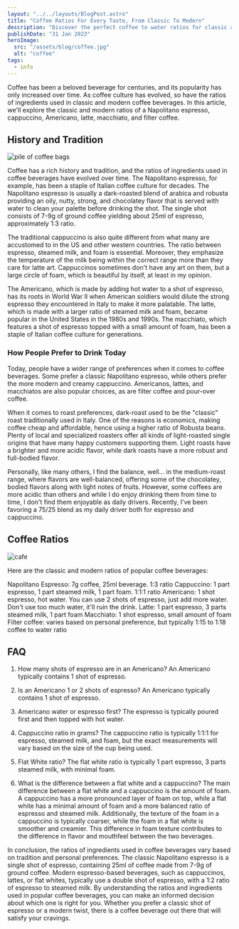 ```yaml
---
layout: "../../layouts/BlogPost.astro"
title: "Coffee Ratios For Every Taste, From Classic To Modern"
description: "Discover the perfect coffee to water ratios for classic and modern coffee beverages. Elevate your coffee game with our guide on coffee ratios."
publishDate: "31 Jan 2023"
heroImage:
  src: "/assets/blog/coffee.jpg"
  alt: "coffee"
tags:
  - info
---
```


Coffee has been a beloved beverage for centuries, and its popularity has only increased over time. 
As coffee culture has evolved, so have the ratios of ingredients used in classic and modern coffee beverages. 
In this article, we'll explore the classic and modern ratios of a Napolitano espresso, cappuccino, Americano, latte, macchiato, and filter coffee.

## History and Tradition

<img class="product-image" src="/assets/blog/bags.jpg" alt="pile of coffee bags" />

Coffee has a rich history and tradition, and the ratios of ingredients used in coffee beverages have evolved over time. The Napolitano espresso, for example, has been a staple of Italian coffee culture for decades. The Napolitano espresso is usually a dark-roasted blend of arabica and robusta providing an oily, nutty, strong, and chocolatey flavor that is served with water to clean your palette before drinking the shot. The single shot consists of 7-9g of ground coffee yielding about 25ml of espresso, approximately 1:3 ratio. 

The traditional cappuccino is also quite different from what many are accustomed to in the US and other western countries. The ratio between espresso, steamed milk, and foam is essential. Moreover, they emphasize the temperature of the milk being within the correct range more than they care for latte art. Cappuccinos sometimes don't have any art on them, but a large circle of foam, which is beautiful by itself, at least in my opinion.

The Americano, which is made by adding hot water to a shot of espresso, has its roots in World War II when American soldiers would dilute the strong espresso they encountered in Italy to make it more palatable. The latte, which is made with a larger ratio of steamed milk and foam, became popular in the United States in the 1980s and 1990s. The macchiato, which features a shot of espresso topped with a small amount of foam, has been a staple of Italian coffee culture for generations.

### How People Prefer to Drink Today
Today, people have a wider range of preferences when it comes to coffee beverages. Some prefer a classic Napolitano espresso, while others prefer the more modern and creamy cappuccino. Americanos, lattes, and macchiatos are also popular choices, as are filter coffee and pour-over coffee.

When it comes to roast preferences, dark-roast used to be the "classic" roast traditionally used in Italy. One of the reasons is economics, making coffee cheap and affordable, hence using a higher ratio of Robusta beans. Plenty of local and specialized roasters offer all kinds of light-roasted single origins that have many happy customers supporting them. Light roasts have a brighter and more acidic flavor, while dark roasts have a more robust and full-bodied flavor.

Personally, like many others, I find the balance, well... in the medium-roast range, where flavors are well-balanced, offering some of the chocolatey, bodied flavors along with light notes of fruits. 
However, some coffees are more acidic than others and while I do enjoy drinking them from time to time, I don't find them enjoyable as daily drivers. Recently, I've been favoring a 75/25 blend as my daily driver both for espresso and cappuccino.


## Coffee Ratios

<img class="product-image" src="/assets/blog/specialty.jpg" alt="cafe" />

Here are the classic and modern ratios of popular coffee beverages:

Napolitano Espresso: 7g coffee, 25ml beverage. 1:3 ratio
Cappuccino: 1 part espresso, 1 part steamed milk, 1 part foam. 1:1:1 ratio
Americano: 1 shot espresso, hot water. You can use 2 shots of espresso, just add more water. Don't use too much water, it'll ruin the drink.
Latte: 1 part espresso, 3 parts steamed milk, 1 part foam
Macchiato: 1 shot espresso, small amount of foam
Filter coffee: varies based on personal preference, but typically 1:15 to 1:18 coffee to water ratio


## FAQ

1. How many shots of espresso are in an Americano?
An Americano typically contains 1 shot of espresso.

2. Is an Americano 1 or 2 shots of espresso?
An Americano typically contains 1 shot of espresso.

3. Americano water or espresso first?
The espresso is typically poured first and then topped with hot water.

4. Cappuccino ratio in grams?
The cappuccino ratio is typically 1:1:1 for espresso, steamed milk, and foam, but the exact measurements will vary based on the size of the cup being used.

5. Flat White ratio?
The flat white ratio is typically 1 part espresso, 3 parts steamed milk, with minimal foam.

6. What is the difference between a flat white and a cappuccino?
The main difference between a flat white and a cappuccino is the amount of foam. A cappuccino has a more pronounced layer of foam on top, while a flat white has a minimal amount of foam and a more balanced ratio of espresso and steamed milk. Additionally, the texture of the foam in a cappuccino is typically coarser, while the foam in a flat white is smoother and creamier. This difference in foam texture contributes to the difference in flavor and mouthfeel between the two beverages.

In conclusion, the ratios of ingredients used in coffee beverages vary based on tradition and personal preferences. The classic Napolitano espresso is a single shot of espresso, containing 25ml of coffee made from 7-9g of ground coffee. Modern espresso-based beverages, such as cappuccinos, lattes, or flat whites, typically use a double shot of espresso, with a 1:2 ratio of espresso to steamed milk. By understanding the ratios and ingredients used in popular coffee beverages, you can make an informed decision about which one is right for you. Whether you prefer a classic shot of espresso or a modern twist, there is a coffee beverage out there that will satisfy your cravings.
